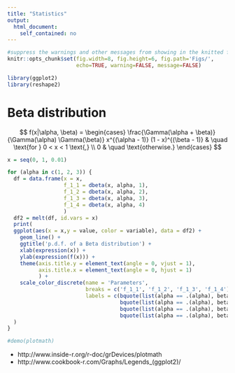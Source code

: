 ```yaml
---
title: "Statistics"
output: 
  html_document: 
    self_contained: no
---
```

[//]: This is a comment

```r
#suppress the warnings and other messages from showing in the knitted file.
knitr::opts_chunk$set(fig.width=8, fig.height=6, fig.path='Figs/',
                      echo=TRUE, warning=FALSE, message=FALSE)
```

```r
library(ggplot2)
library(reshape2)
```

# Beta distribution
$$
f(x|\alpha, \beta) = 
    \begin{cases}
      \frac{\Gamma(\alpha + \beta)}{\Gamma(\alpha) \Gamma(\beta)}  x^{(\alpha - 1)} (1 - x)^{(\beta - 1)} & \quad \text{for } 0 < x < 1 \text{,} \\
      0 & \quad \text{otherwise.}
    \end{cases}
$$

```r
x = seq(0, 1, 0.01)

for (alpha in c(1, 2, 3)) {
  df = data.frame(x = x, 
                  f_1_1 = dbeta(x, alpha, 1),
                  f_1_2 = dbeta(x, alpha, 2),
                  f_1_3 = dbeta(x, alpha, 3),
                  f_1_4 = dbeta(x, alpha, 4)
                  )
  df2 = melt(df, id.vars = x)
  print(
  ggplot(aes(x = x,y = value, color = variable), data = df2) +
    geom_line() +
    ggtitle('p.d.f. of a Beta distribution') +
    xlab(expression(x)) +
    ylab(expression(f(x))) +
    theme(axis.title.y = element_text(angle = 0, vjust = 1),
          axis.title.x = element_text(angle = 0, hjust = 1)
          ) +
    scale_color_discrete(name = 'Parameters', 
                         breaks = c('f_1_1', 'f_1_2', 'f_1_3', 'f_1_4'),
                         labels = c(bquote(list(alpha == .(alpha), beta == 1)), 
                                    bquote(list(alpha == .(alpha), beta == 2)), 
                                    bquote(list(alpha == .(alpha), beta == 3)), 
                                    bquote(list(alpha == .(alpha), beta == 4))))
  )
}
```

```r
#demo(plotmath)
```

- http://www.inside-r.org/r-doc/grDevices/plotmath
- http://www.cookbook-r.com/Graphs/Legends_(ggplot2)/